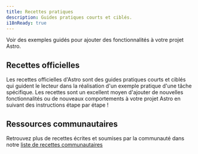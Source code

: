 ```yaml
---
title: Recettes pratiques
description: Guides pratiques courts et ciblés.
i18nReady: true
---
```



Voir des exemples guidés pour ajouter des fonctionnalités à votre projet Astro.

## Recettes officielles

Les recettes officielles d'Astro sont des guides pratiques courts et ciblés qui guident le lecteur dans la réalisation d'un exemple pratique d'une tâche spécifique. Les recettes sont un excellent moyen d'ajouter de nouvelles fonctionnalités ou de nouveaux comportements à votre projet Astro en suivant des instructions étape par étape !

<RecipesNav />

## Ressources communautaires

<ReadMore>Retrouvez plus de recettes écrites et soumises par la communauté dans notre [liste de recettes communautaires](/fr/community-resources/content/#recettes-et-guides)</ReadMore>
